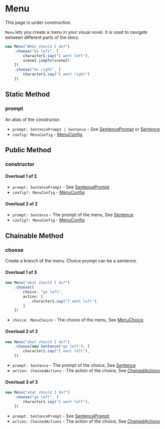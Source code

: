 
# Menu

<Callout type="warning" emoji="⚠️">
    This page is under construction.
</Callout>

`Menu` lets you create a menu in your visual novel. It is used to navigate between different parts of the story.

```ts
new Menu("What should I do?")
    .choose("Go left", [
        character1.say("I went left"),
        scene1.jumpTo(scene2)
    ])
    .choose("Go right", [
        character1.say("I went right")
    ])
```

## Static Method

### prompt

An alias of the constructor.

<Steps>

- `prompt: SentencePrompt | Sentence` - See [SentencePrompt](../types/SentencePrompt) or [Sentence](./character/sentence)
- `config: MenuConfig` - [MenuConfig](../types/MenuConfig)

</Steps>

## Public Method

### constructor

<Steps>

#### Overload 1 of 2

- `prompt: SentencePrompt` - See [SentencePrompt](../types/SentencePrompt)
- `config?: MenuConfig` - [MenuConfig](../types/MenuConfig)

#### Overload 2 of 2

- `prompt: Sentence` - The prompt of the menu, See [Sentence](./character/sentence)
- `config?: MenuConfig` - [MenuConfig](../types/MenuConfig)

</Steps>

## Chainable Method

### choose

Create a branch of the menu. Choice prompt can be a sentence. 

<Steps>

#### Overload 1 of 3

```ts
new Menu("what should I do?")
    .choose({
        choice: "go left",
        action: [
            character1.say("I went left"),
        ]
    })
```

- `choice: MenuChoice` - The choice of the menu, See [MenuChoice](../types/MenuChoice)

#### Overload 2 of 3

```ts
new Menu("what should I do?")
    .choose(new Sentence("go left"), [
        character1.say("I went left"),
    ])
```

- `prompt: Sentence` - The prompt of the choice, See [Sentence](./character/sentence)
- `action: ChainedActions` - The action of the choice, See [ChainedActions](../types/ChainedActions)

#### Overload 3 of 3

```ts
new Menu("what should I do?")
    .choose("go left", [
        character1.say("I went left"),
    ])
```

- `prompt: SentencePrompt` - See [SentencePrompt](../types/SentencePrompt)
- `action: ChainedActions` - The action of the choice, See [ChainedActions](../types/ChainedActions)

</Steps>

